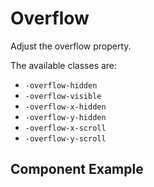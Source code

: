 
# Overflow

Adjust the overflow property.

The available classes are:
* `-overflow-hidden`
* `-overflow-visible`
* `-overflow-x-hidden`
* `-overflow-y-hidden`
* `-overflow-x-scroll`
* `-overflow-y-scroll`

## Component Example
<Story
    id="utilities-overflow--default"
/>
